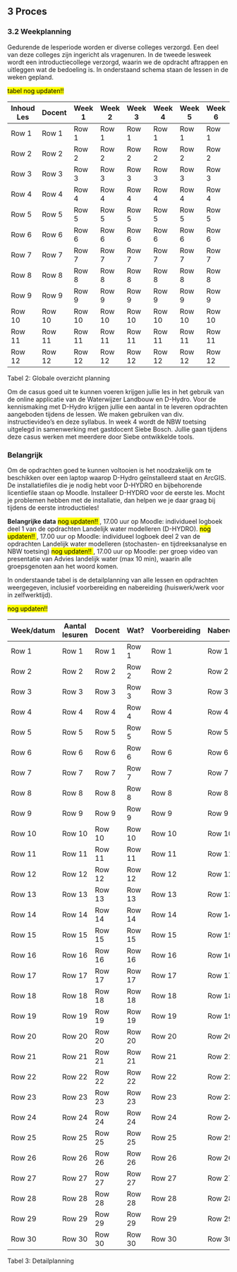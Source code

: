 ## 3 Proces

### 3.2 Weekplanning
Gedurende de lesperiode worden er diverse colleges verzorgd. Een deel van deze colleges zijn ingericht als vragenuren. In de tweede lesweek wordt een introductiecollege verzorgd, waarin we de opdracht aftrappen en uitleggen wat de bedoeling is. In onderstaand schema staan de lessen in de weken gepland. 

<mark> tabel nog updaten!! </mark>

|Inhoud Les | Docent | Week 1| Week 2 | Week 3 | Week 4 | Week 5 | Week 6 | Week 7 |
|-------|-------|-------|-------|-------|-------|-------|-------|-------|
| Row 1 | Row 1 | Row 1 | Row 1 | Row 1 | Row 1 | Row 1 | Row 1 | Row 1 |
| Row 2 | Row 2 | Row 2 | Row 2 | Row 2 | Row 2 | Row 2 | Row 2 | Row 2 |
| Row 3 | Row 3 | Row 3 | Row 3 | Row 3 | Row 3 | Row 3 | Row 3 | Row 3 |
| Row 4 | Row 4 | Row 4 | Row 4 | Row 4 | Row 4 | Row 4 | Row 4 | Row 4 |
| Row 5 | Row 5 | Row 5 | Row 5 | Row 5 | Row 5 | Row 5 | Row 5 | Row 5 |
| Row 6 | Row 6 | Row 6 | Row 6 | Row 6 | Row 6 | Row 6 | Row 6 | Row 6 |
| Row 7 | Row 7 | Row 7 | Row 7 | Row 7 | Row 7 | Row 7 | Row 7 | Row 7 |
| Row 8 | Row 8 | Row 8 | Row 8 | Row 8 | Row 8 | Row 8 | Row 8 | Row 8 |
| Row 9 | Row 9 | Row 9 | Row 9 | Row 9 | Row 9 | Row 9 | Row 9 | Row 9 |
| Row 10 | Row 10 | Row 10 | Row 10 | Row 10 | Row 10 | Row 10 | Row 10 | Row 10 |
| Row 11 | Row 11 | Row 11 | Row 11 | Row 11 | Row 11 | Row 11 | Row 11 | Row 11 |
| Row 12 | Row 12 | Row 12 | Row 12 | Row 12 | Row 12 | Row 12 | Row 12 | Row 12 |

::: {.caption}
Tabel 2: Globale overzicht planning
:::

Om de casus goed uit te kunnen voeren krijgen jullie les in het gebruik van de online applicatie van de Waterwijzer Landbouw en D-Hydro. Voor de kennismaking met D-Hydro krijgen jullie een aantal in te leveren opdrachten aangeboden tijdens de lessen. We maken gebruiken van div. instructievideo’s en deze syllabus. In week 4 wordt de NBW toetsing uitgelegd in samenwerking met gastdocent Siebe Bosch. Jullie gaan tijdens deze casus werken met meerdere door Siebe ontwikkelde tools. 

::: {.callout-important}
### Belangrijk
Om de opdrachten goed te kunnen voltooien is het noodzakelijk om te beschikken over een laptop waarop D-Hydro geïnstalleerd staat en ArcGIS. De installatiefiles die je nodig hebt voor D-HYDRO en bijbehorende licentiefile staan op Moodle. Installeer D-HYDRO voor de eerste les. Mocht je problemen hebben met de installatie, dan helpen we je daar graag bij tijdens de eerste introductieles!
:::

**Belangrijke data**
<mark> nog updaten!! </mark>, 17.00 uur op Moodle: individueel logboek deel 1 van de opdrachten Landelijk water modelleren (D-HYDRO).
<mark> nog updaten!! </mark>, 17.00 uur op Moodle: individueel logboek deel 2 van de opdrachten Landelijk water modelleren (stochasten- en tijdreeksanalyse en NBW toetsing) 
<mark> nog updaten!! </mark>, 17.00 uur op Moodle: per groep video van presentatie van Advies landelijk water (max 10 min), waarin alle groepsgenoten aan het woord komen.

In onderstaande tabel is de detailplanning van alle lessen en opdrachten weergegeven, inclusief voorbereiding en nabereiding (huiswerk/werk voor in zelfwerktijd). 

<mark> nog updaten!! </mark>

| Week/datum | Aantal lesuren | Docent | Wat? | Voorbereiding | Nabereiding |
|-------|-------|-------|-------|-------|-------|
| Row 1 | Row 1 | Row 1 | Row 1 | Row 1 | Row 1 |
| Row 2 | Row 2 | Row 2 | Row 2 | Row 2 | Row 2 |
| Row 3 | Row 3 | Row 3 | Row 3 | Row 3 | Row 3 |
| Row 4 | Row 4 | Row 4 | Row 4 | Row 4 | Row 4 |
| Row 5 | Row 5 | Row 5 | Row 5 | Row 5 | Row 5 |
| Row 6 | Row 6 | Row 6 | Row 6 | Row 6 | Row 6 |
| Row 7 | Row 7 | Row 7 | Row 7 | Row 7 | Row 7 |
| Row 8 | Row 8 | Row 8 | Row 8 | Row 8 | Row 8 |
| Row 9 | Row 9 | Row 9 | Row 9 | Row 9 | Row 9 |
| Row 10 | Row 10 | Row 10 | Row 10 | Row 10 | Row 10 |
| Row 11 | Row 11 | Row 11 | Row 11 | Row 11 | Row 11 |
| Row 12 | Row 12 | Row 12 | Row 12 | Row 12 | Row 12 |
| Row 13 | Row 13 | Row 13 | Row 13 | Row 13 | Row 13 |
| Row 14 | Row 14 | Row 14 | Row 14 | Row 14 | Row 14 |
| Row 15 | Row 15 | Row 15 | Row 15 | Row 15 | Row 15 |
| Row 16 | Row 16 | Row 16 | Row 16 | Row 16 | Row 16 |
| Row 17 | Row 17 | Row 17 | Row 17 | Row 17 | Row 17 |
| Row 18 | Row 18 | Row 18 | Row 18 | Row 18 | Row 18 |
| Row 19 | Row 19 | Row 19 | Row 19 | Row 19 | Row 19 |
| Row 20 | Row 20 | Row 20 | Row 20 | Row 20 | Row 20 |
| Row 21 | Row 21 | Row 21 | Row 21 | Row 21 | Row 21 |
| Row 22 | Row 22 | Row 22 | Row 22 | Row 22 | Row 22 |
| Row 23 | Row 23 | Row 23 | Row 23 | Row 23 | Row 23 |
| Row 24 | Row 24 | Row 24 | Row 24 | Row 24 | Row 24 |
| Row 25 | Row 25 | Row 25 | Row 25 | Row 25 | Row 25 |
| Row 26 | Row 26 | Row 26 | Row 26 | Row 26 | Row 26 |
| Row 27 | Row 27 | Row 27 | Row 27 | Row 27 | Row 27 |
| Row 28 | Row 28 | Row 28 | Row 28 | Row 28 | Row 28 |
| Row 29 | Row 29 | Row 29 | Row 29 | Row 29 | Row 29 |
| Row 30 | Row 30 | Row 30 | Row 30 | Row 30 | Row 30 |

::: {.caption}
Tabel 3: Detailplanning
:::
